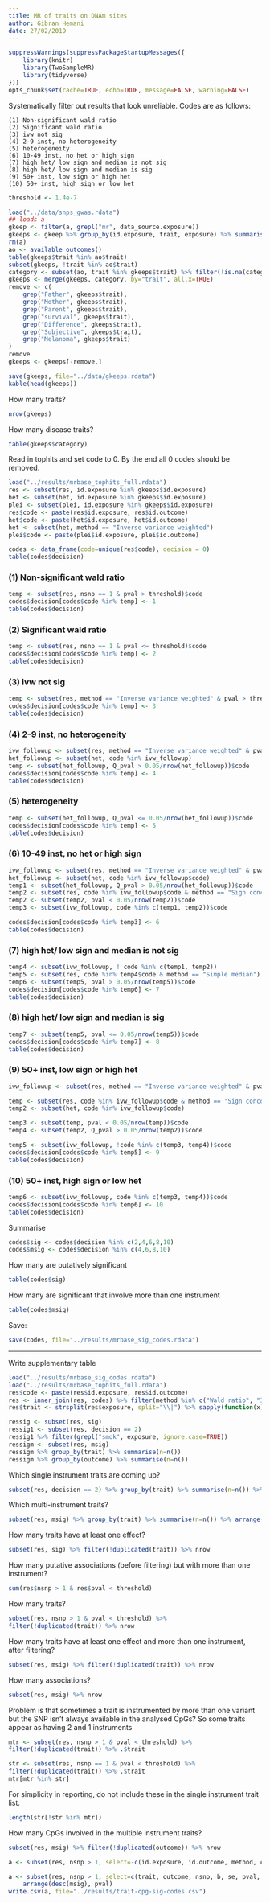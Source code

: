 ```yaml
---
title: MR of traits on DNAm sites
author: Gibran Hemani
date: 27/02/2019
---
```


```r
suppressWarnings(suppressPackageStartupMessages({
	library(knitr)
	library(TwoSampleMR)
	library(tidyverse)
}))
opts_chunk$set(cache=TRUE, echo=TRUE, message=FALSE, warning=FALSE)
```

Systematically filter out results that look unreliable. Codes are as follows:

```
(1) Non-significant wald ratio
(2) Significant wald ratio
(3) ivw not sig
(4) 2-9 inst, no heterogeneity
(5) heterogeneity
(6) 10-49 inst, no het or high sign
(7) high het/ low sign and median is not sig
(8) high het/ low sign and median is sig
(9) 50+ inst, low sign or high het
(10) 50+ inst, high sign or low het
```

```r

threshold <- 1.4e-7

load("../data/snps_gwas.rdata")
## loads a
gkeep <- filter(a, grepl("mr", data_source.exposure))
gkeeps <- gkeep %>% group_by(id.exposure, trait, exposure) %>% summarise(n=n()) %>% arrange(desc(n)) %>% ungroup %>% filter(!duplicated(trait))
rm(a)
ao <- available_outcomes()
table(gkeeps$trait %in% ao$trait)
subset(gkeeps, !trait %in% ao$trait)
category <- subset(ao, trait %in% gkeeps$trait) %>% filter(!is.na(category)) %>% filter(!duplicated(trait)) %>% dplyr::select(trait, category, subcategory)
gkeeps <- merge(gkeeps, category, by="trait", all.x=TRUE)
remove <- c(
	grep("Father", gkeeps$trait),
	grep("Mother", gkeeps$trait),
	grep("Parent", gkeeps$trait),
	grep("survival", gkeeps$trait),
	grep("Difference", gkeeps$trait),
	grep("Subjective", gkeeps$trait),
	grep("Melanoma", gkeeps$trait)
)
remove
gkeeps <- gkeeps[-remove,]

save(gkeeps, file="../data/gkeeps.rdata")
kable(head(gkeeps))
```

How many traits?

```r
nrow(gkeeps)
```

How many disease traits?

```r
table(gkeeps$category)
```

Read in tophits and set code to 0. By the end all 0 codes should be removed.

```r
load("../results/mrbase_tophits_full.rdata")
res <- subset(res, id.exposure %in% gkeeps$id.exposure)
het <- subset(het, id.exposure %in% gkeeps$id.exposure)
plei <- subset(plei, id.exposure %in% gkeeps$id.exposure)
res$code <- paste(res$id.exposure, res$id.outcome)
het$code <- paste(het$id.exposure, het$id.outcome)
het <- subset(het, method == "Inverse variance weighted")
plei$code <- paste(plei$id.exposure, plei$id.outcome)

codes <- data_frame(code=unique(res$code), decision = 0)
table(codes$decision)
```

### (1) Non-significant wald ratio

```r
temp <- subset(res, nsnp == 1 & pval > threshold)$code
codes$decision[codes$code %in% temp] <- 1
table(codes$decision)
```

### (2) Significant wald ratio

```r
temp <- subset(res, nsnp == 1 & pval <= threshold)$code
codes$decision[codes$code %in% temp] <- 2
table(codes$decision)
```

### (3) ivw not sig

```r
temp <- subset(res, method == "Inverse variance weighted" & pval > threshold)$code
codes$decision[codes$code %in% temp] <- 3
table(codes$decision)
```

### (4) 2-9 inst, no heterogeneity


```r
ivw_followup <- subset(res, method == "Inverse variance weighted" & pval <= threshold & nsnp >= 2 & nsnp < 10)$code
het_followup <- subset(het, code %in% ivw_followup)
temp <- subset(het_followup, Q_pval > 0.05/nrow(het_followup))$code
codes$decision[codes$code %in% temp] <- 4
table(codes$decision)
```

### (5) heterogeneity

```r
temp <- subset(het_followup, Q_pval <= 0.05/nrow(het_followup))$code
codes$decision[codes$code %in% temp] <- 5
table(codes$decision)
```

### (6) 10-49 inst, no het or high sign

```r
ivw_followup <- subset(res, method == "Inverse variance weighted" & pval <= threshold & nsnp >= 10 & nsnp < 50)
het_followup <- subset(het, code %in% ivw_followup$code)
temp1 <- subset(het_followup, Q_pval > 0.05/nrow(het_followup))$code
temp2 <- subset(res, code %in% ivw_followup$code & method == "Sign concordance test")
temp2 <- subset(temp2, pval < 0.05/nrow(temp2))$code
temp3 <- subset(ivw_followup, code %in% c(temp1, temp2))$code

codes$decision[codes$code %in% temp3] <- 6
table(codes$decision)
```

### (7) high het/ low sign and median is not sig

```r
temp4 <- subset(ivw_followup, ! code %in% c(temp1, temp2))
temp5 <- subset(res, code %in% temp4$code & method == "Simple median")
temp6 <- subset(temp5, pval > 0.05/nrow(temp5))$code
codes$decision[codes$code %in% temp6] <- 7
table(codes$decision)
```

### (8) high het/ low sign and median is sig

```r
temp7 <- subset(temp5, pval <= 0.05/nrow(temp5))$code
codes$decision[codes$code %in% temp7] <- 8
table(codes$decision)
```

### (9) 50+ inst, low sign or high het

```r
ivw_followup <- subset(res, method == "Inverse variance weighted" & pval <= threshold & nsnp >= 50)

temp <- subset(res, code %in% ivw_followup$code & method == "Sign concordance test")
temp2 <- subset(het, code %in% ivw_followup$code)

temp3 <- subset(temp, pval < 0.05/nrow(temp))$code
temp4 <- subset(temp2, Q_pval > 0.05/nrow(temp2))$code

temp5 <- subset(ivw_followup, !code %in% c(temp3, temp4))$code
codes$decision[codes$code %in% temp5] <- 9
table(codes$decision)
```

### (10) 50+ inst, high sign or low het

```r
temp6 <- subset(ivw_followup, code %in% c(temp3, temp4))$code
codes$decision[codes$code %in% temp6] <- 10
table(codes$decision)
```

Summarise

```r
codes$sig <- codes$decision %in% c(2,4,6,8,10)
codes$msig <- codes$decision %in% c(4,6,8,10)
```

How many are putatively significant

```r
table(codes$sig)
```

How many are significant that involve more than one instrument

```r
table(codes$msig)
```

Save:

```r
save(codes, file="../results/mrbase_sig_codes.rdata")
```

---

Write supplementary table

```r
load("../results/mrbase_sig_codes.rdata")
load("../results/mrbase_tophits_full.rdata")
res$code <- paste(res$id.exposure, res$id.outcome)
res <- inner_join(res, codes) %>% filter(method %in% c("Wald ratio", "Inverse variance weighted"))
res$trait <- strsplit(res$exposure, split="\\|") %>% sapply(function(x) x[1]) %>% gsub(" $", "", .)

ressig <- subset(res, sig)
ressig1 <- subset(res, decision == 2)
ressig1 %>% filter(grepl("smok", exposure, ignore.case=TRUE))
ressigm <- subset(res, msig)
ressigm %>% group_by(trait) %>% summarise(n=n())
ressigm %>% group_by(outcome) %>% summarise(n=n())
```

Which single instrument traits are coming up?

```r
subset(res, decision == 2) %>% group_by(trait) %>% summarise(n=n()) %>% arrange(desc(n)) %>% kable
```

Which multi-instrument traits?

```r
subset(res, msig) %>% group_by(trait) %>% summarise(n=n()) %>% arrange(desc(n)) %>% kable
```

How many traits have at least one effect?

```r
subset(res, sig) %>% filter(!duplicated(trait)) %>% nrow
```

How many putative associations (before filtering) but with more than one instrument?

```r
sum(res$nsnp > 1 & res$pval < threshold)
```

How many traits?

```r
subset(res, nsnp > 1 & pval < threshold) %>% 
filter(!duplicated(trait)) %>% nrow
```

How many traits have at least one effect and more than one instrument, after filtering?

```r
subset(res, msig) %>% filter(!duplicated(trait)) %>% nrow
```

How many associations?

```r
subset(res, msig) %>% nrow
```

Problem is that sometimes a trait is instrumented by more than one variant but the SNP isn't always available in the analysed CpGs? So some traits appear as having 2 and 1 instruments

```r
mtr <- subset(res, nsnp > 1 & pval < threshold) %>% 
filter(!duplicated(trait)) %>% .$trait

str <- subset(res, nsnp == 1 & pval < threshold) %>% 
filter(!duplicated(trait)) %>% .$trait
mtr[mtr %in% str]
```

For simplicity in reporting, do not include these in the single instrument trait list.

```r
length(str[!str %in% mtr])
```

How many CpGs involved in the multiple instrument traits?

```r
subset(res, msig) %>% filter(!duplicated(outcome)) %>% nrow
```

```r
a <- subset(res, nsnp > 1, select=-c(id.exposure, id.outcome, method, chunk, code, sig, exposure))

a <- subset(res, nsnp > 1, select=c(trait, outcome, nsnp, b, se, pval, decision, msig)) %>%
	arrange(desc(msig), pval)
write.csv(a, file="../results/trait-cpg-sig-codes.csv")
```
